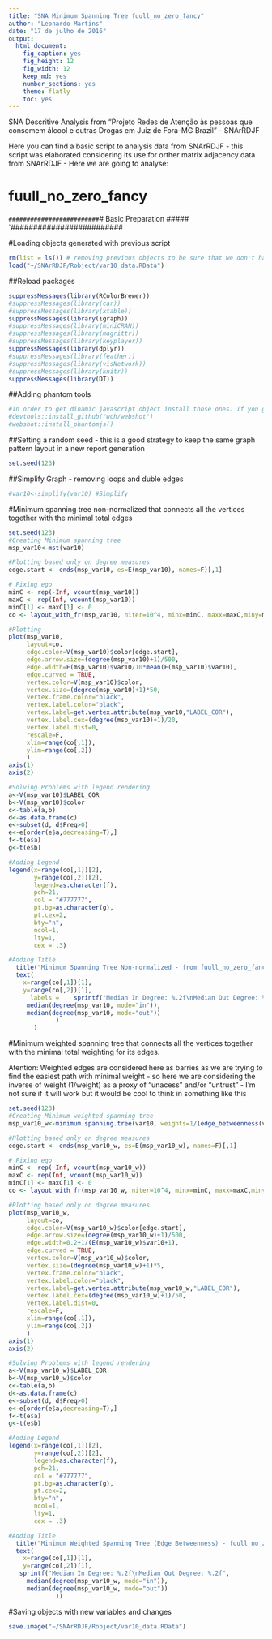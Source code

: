 ```yaml
---
title: "SNA Minimum Spanning Tree fuull_no_zero_fancy"
author: "Leonardo Martins"
date: "17 de julho de 2016"
output: 
  html_document: 
    fig_caption: yes
    fig_height: 12
    fig_width: 12
    keep_md: yes
    number_sections: yes
    theme: flatly
    toc: yes
---
```

SNA Descritive Analysis from "Projeto Redes de Atenção às pessoas que consomem álcool e outras Drogas em Juiz de Fora-MG   Brazil"  - SNArRDJF

Here you can find a basic script to analysis data from SNArRDJF - this script was elaborated considering its use for orther matrix adjacency data from SNArRDJF - Here we are going to analyse:

# fuull_no_zero_fancy

`#########################
`# Basic Preparation #####
`#########################

#Loading objects generated with previous script 
```r
rm(list = ls()) # removing previous objects to be sure that we don't have objects conflicts name
load("~/SNArRDJF/Robject/var10_data.RData")
```
##Reload packages
```r
suppressMessages(library(RColorBrewer))
#suppressMessages(library(car))
#suppressMessages(library(xtable))
suppressMessages(library(igraph))
#suppressMessages(library(miniCRAN))
#suppressMessages(library(magrittr))
#suppressMessages(library(keyplayer))
suppressMessages(library(dplyr))
#suppressMessages(library(feather))
#suppressMessages(library(visNetwork))
#suppressMessages(library(knitr))
suppressMessages(library(DT))
```
##Adding phantom tools
```r
#In order to get dinamic javascript object install those ones. If you get problems installing go to Stackoverflow.com and type your error to discover what to do. In some cases the libraries need to be intalled in outside R libs.
#devtools::install_github("wch/webshot")
#webshot::install_phantomjs()
```
##Setting a random seed - this is a good strategy to keep the same graph pattern layout in a new report generation
```r
set.seed(123)
```

##Simplify Graph - removing loops and duble edges 
```r
#var10<-simplify(var10) #Simplify
```

#Minimum spanning tree non-normalized that connects all the vertices together with the minimal total edges
```r
set.seed(123)
#Creating Minimum spanning tree
msp_var10<-mst(var10)

#Plotting based only on degree measures 
edge.start <- ends(msp_var10, es=E(msp_var10), names=F)[,1]

# Fixing ego
minC <- rep(-Inf, vcount(msp_var10))
maxC <- rep(Inf, vcount(msp_var10))
minC[1] <- maxC[1] <- 0
co <- layout_with_fr(msp_var10, niter=10^4, minx=minC, maxx=maxC,miny=minC, maxy=maxC, weights=E(msp_var10)$var10)

#Plotting
plot(msp_var10, 
     layout=co,
     edge.color=V(msp_var10)$color[edge.start],
     edge.arrow.size=(degree(msp_var10)+1)/500,
     edge.width=E(msp_var10)$var10/10*mean(E(msp_var10)$var10),
     edge.curved = TRUE,
     vertex.color=V(msp_var10)$color,
     vertex.size=(degree(msp_var10)+1)*50,
     vertex.frame.color="black",
     vertex.label.color="black",
     vertex.label=get.vertex.attribute(msp_var10,"LABEL_COR"),
     vertex.label.cex=(degree(msp_var10)+1)/20,
     vertex.label.dist=0,
     rescale=F,
     xlim=range(co[,1]), 
     ylim=range(co[,2])
     )
axis(1)
axis(2)

#Solving Problems with legend rendering 
a<-V(msp_var10)$LABEL_COR
b<-V(msp_var10)$color
c<-table(a,b)
d<-as.data.frame(c)
e<-subset(d, d$Freq>0)
e<-e[order(e$a,decreasing=T),] 
f<-t(e$a)
g<-t(e$b)

#Adding Legend
legend(x=range(co[,1])[2], 
       y=range(co[,2])[2],
       legend=as.character(f),
       pch=21,
       col = "#777777", 
       pt.bg=as.character(g),
       pt.cex=2,
       bty="n", 
       ncol=1,
       lty=1,
       cex = .3)

#Adding Title
  title("Minimum Spanning Tree Non-normalized - from fuull_no_zero_fancy", sub = "Source: from authors ")
  text( 
    x=range(co[,1])[1],
    y=range(co[,2])[1], 
      labels =    sprintf("Median In Degree: %.2f\nMedian Out Degree: %.2f",
     median(degree(msp_var10, mode="in")), 
     median(degree(msp_var10, mode="out"))
             )
       )
```
#Minimum weighted spanning tree that connects all the vertices together with the minimal total weighting for its edges. 

Atention: Weighted edges are considered here as barries as we are trying to find the easiest path with minimal weight - so here we are considering the inverse of weight (1/weight) as a proxy of "unacess" and/or "untrust" - I'm not sure if it will work but it would be cool to think in something like this  
```r
set.seed(123)
#Creating Minimum weighted spanning tree
msp_var10_w<-minimum.spanning.tree(var10, weights=1/(edge_betweenness(var10, weights=E(var10)$var10)+1))

#Plotting based only on degree measures 
edge.start <- ends(msp_var10_w, es=E(msp_var10_w), names=F)[,1]

# Fixing ego
minC <- rep(-Inf, vcount(msp_var10_w))
maxC <- rep(Inf, vcount(msp_var10_w))
minC[1] <- maxC[1] <- 0
co <- layout_with_fr(msp_var10_w, niter=10^4, minx=minC, maxx=maxC,miny=minC, maxy=maxC, weights =E(msp_var10_w)$var10)

#Plotting based only on degree measures 
plot(msp_var10_w, 
     layout=co,
     edge.color=V(msp_var10_w)$color[edge.start],
     edge.arrow.size=(degree(msp_var10_w)+1)/500,
     edge.width=0.2+1/(E(msp_var10_w)$var10+1),
     edge.curved = TRUE,
     vertex.color=V(msp_var10_w)$color,
     vertex.size=(degree(msp_var10_w)+1)*5,
     vertex.frame.color="black",
     vertex.label.color="black",
     vertex.label=get.vertex.attribute(msp_var10_w,"LABEL_COR"),
     vertex.label.cex=(degree(msp_var10_w)+1)/50,
     vertex.label.dist=0,
     rescale=F,
     xlim=range(co[,1]), 
     ylim=range(co[,2])
     )
axis(1)
axis(2)

#Solving Problems with legend rendering 
a<-V(msp_var10_w)$LABEL_COR
b<-V(msp_var10_w)$color
c<-table(a,b)
d<-as.data.frame(c)
e<-subset(d, d$Freq>0)
e<-e[order(e$a,decreasing=T),] 
f<-t(e$a)
g<-t(e$b)

#Adding Legend
legend(x=range(co[,1])[2], 
       y=range(co[,2])[2],
       legend=as.character(f),
       pch=21,
       col = "#777777", 
       pt.bg=as.character(g),
       pt.cex=2,
       bty="n", 
       ncol=1,
       lty=1,
       cex = .3)

#Adding Title
  title("Minimum Weighted Spanning Tree (Edge Betweenness) - fuull_no_zero_fancy", sub = "Source: from authors ")
  text( 
    x=range(co[,1])[1],
    y=range(co[,2])[1], 
   sprintf("Median In Degree: %.2f\nMedian Out Degree: %.2f",
     median(degree(msp_var10_w, mode="in")), 
     median(degree(msp_var10_w, mode="out"))
             ))
```


#Saving objects with new variables and changes
```r
save.image("~/SNArRDJF/Robject/var10_data.RData") 
```

